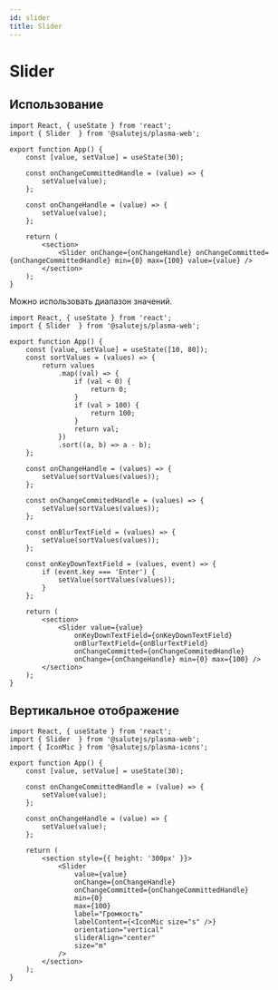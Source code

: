 ```yaml
---
id: slider
title: Slider
---
```



# Slider

<Description name="Slider" />
<PropsTable name="Slider" />

## Использование

```tsx live
import React, { useState } from 'react';
import { Slider  } from '@salutejs/plasma-web';

export function App() {
    const [value, setValue] = useState(30);

    const onChangeCommittedHandle = (value) => {
        setValue(value);
    };

    const onChangeHandle = (value) => {
        setValue(value);
    };

    return (
        <section>
            <Slider onChange={onChangeHandle} onChangeCommitted={onChangeCommittedHandle} min={0} max={100} value={value} />
        </section>
    );
}
```

Можно использовать диапазон значений.

```tsx live
import React, { useState } from 'react';
import { Slider  } from '@salutejs/plasma-web';

export function App() {
    const [value, setValue] = useState([10, 80]);
    const sortValues = (values) => {
        return values
            .map((val) => {
                if (val < 0) {
                    return 0;
                }
                if (val > 100) {
                    return 100;
                }
                return val;
            })
            .sort((a, b) => a - b);
    };

    const onChangeHandle = (values) => {
        setValue(sortValues(values));
    };

    const onChangeCommitedHandle = (values) => {
        setValue(sortValues(values));
    };

    const onBlurTextField = (values) => {
        setValue(sortValues(values));
    };

    const onKeyDownTextField = (values, event) => {
        if (event.key === 'Enter') {
            setValue(sortValues(values));
        }
    };

    return (
        <section>
            <Slider value={value}
                onKeyDownTextField={onKeyDownTextField}
                onBlurTextField={onBlurTextField}
                onChangeCommitted={onChangeCommitedHandle}
                onChange={onChangeHandle} min={0} max={100} />
        </section>
    );
}
```

## Вертикальное отображение

```tsx live
import React, { useState } from 'react';
import { Slider  } from '@salutejs/plasma-web';
import { IconMic } from '@salutejs/plasma-icons';

export function App() {
    const [value, setValue] = useState(30);

    const onChangeCommittedHandle = (value) => {
        setValue(value);
    };

    const onChangeHandle = (value) => {
        setValue(value);
    };
    
    return (
        <section style={{ height: '300px' }}>
            <Slider
                value={value}
                onChange={onChangeHandle}
                onChangeCommitted={onChangeCommittedHandle}
                min={0}
                max={100}
                label="Громкость"
                labelContent={<IconMic size="s" />}
                orientation="vertical"
                sliderAlign="center"
                size="m"
            />
        </section>
    );
}
```
